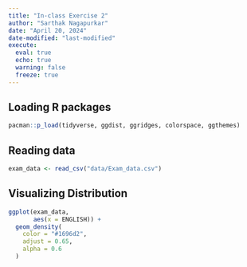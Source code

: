 ```yaml
---
title: "In-class Exercise 2"
author: "Sarthak Nagapurkar"
date: "April 20, 2024"
date-modified: "last-modified"
execute: 
  eval: true
  echo: true
  warning: false
  freeze: true
---
```


## Loading R packages

```r
pacman::p_load(tidyverse, ggdist, ggridges, colorspace, ggthemes)
```

## Reading data

```r
exam_data <- read_csv("data/Exam_data.csv")
```

## Visualizing Distribution

```r
ggplot(exam_data,
       aes(x = ENGLISH)) +
  geom_density(
    color = "#1696d2",
    adjust = 0.65,
    alpha = 0.6
  )
```
